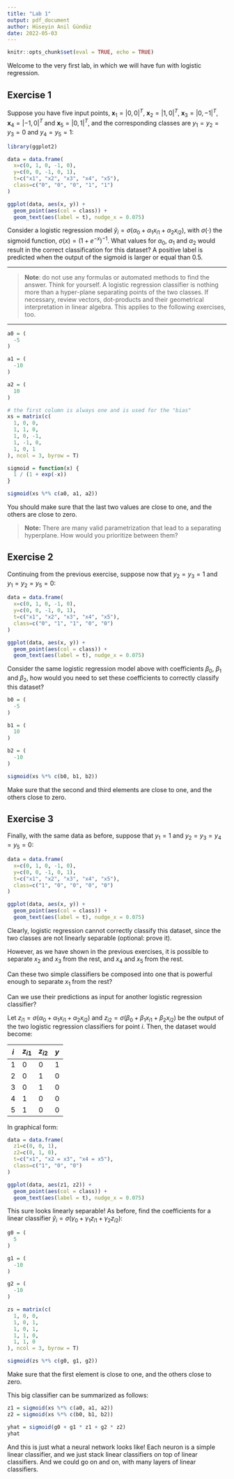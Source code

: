 ```yaml
---
title: "Lab 1"
output: pdf_document
author: Hüseyin Anil Gündüz
date: 2022-05-03
---
```


```r
knitr::opts_chunk$set(eval = TRUE, echo = TRUE)
```

Welcome to the very first lab, in which we will have fun with logistic regression.

## Exercise 1

Suppose you have five input points, $\textbf{x}_1=|0,0|^T$, $\textbf{x}_2=|1,0|^T$, $\textbf{x}_3=|0,-1|^T$, $\textbf{x}_4=|-1,0|^T$ and $\textbf{x}_5=|0,1|^T$, and the corresponding classes are $y_1=y_2=y_3=0$ and $y_4=y_5=1$:


```r
library(ggplot2)

data = data.frame(
  x=c(0, 1, 0, -1, 0),
  y=c(0, 0, -1, 0, 1),
  t=c("x1", "x2", "x3", "x4", "x5"),
  class=c("0", "0", "0", "1", "1")
)

ggplot(data, aes(x, y)) +
  geom_point(aes(col = class)) +
  geom_text(aes(label = t), nudge_x = 0.075)
```

Consider a logistic regression model $\hat{y}_i=\sigma\left(\alpha_0+\alpha_1x_{i1}+\alpha_2x_{i2}\right)$, with $\sigma(\cdot)$ the sigmoid function, $\sigma(x)=\left(1+e^{-x}\right)^{-1}$. What values for $\alpha_0$, $\alpha_1$ and $\alpha_2$ would result in the correct classification for this dataset? A positive label is predicted when the output of the sigmoid is larger or equal than 0.5.

***

> **Note**: do not use any formulas or automated methods to find the answer. Think for yourself. A logistic regression classifier is nothing more than a hyper-plane separating points of the two classes. If necessary, review vectors, dot-products and their geometrical interpretation in linear algebra. This applies to the following exercises, too.

***

```r
a0 = (
  -5
)

a1 = (
  -10
)

a2 = (
  10
)

# the first column is always one and is used for the "bias"
xs = matrix(c(
  1, 0, 0,
  1, 1, 0,
  1, 0, -1,
  1, -1, 0,
  1, 0, 1
), ncol = 3, byrow = T)

sigmoid = function(x) {
  1 / (1 + exp(-x))
}

sigmoid(xs %*% c(a0, a1, a2))
```

You should make sure that the last two values are close to one, and the others are close to zero.

> **Note:** There are many valid parametrization that lead to a separating hyperplane. How would you prioritize between them?

## Exercise 2

Continuing from the previous exercise, suppose now that $y_2=y_3=1$ and $y_1=y_2=y_5=0$:

```r
data = data.frame(
  x=c(0, 1, 0, -1, 0),
  y=c(0, 0, -1, 0, 1),
  t=c("x1", "x2", "x3", "x4", "x5"),
  class=c("0", "1", "1", "0", "0")
)

ggplot(data, aes(x, y)) +
  geom_point(aes(col = class)) +
  geom_text(aes(label = t), nudge_x = 0.075)
```

Consider the same logistic regression model above with coefficients $\beta_0$, $\beta_1$ and $\beta_2$, how would you need to set these coefficients to correctly classify this dataset?

```r
b0 = (
  -5
)

b1 = (
  10
)

b2 = (
  -10
)

sigmoid(xs %*% c(b0, b1, b2))
```

Make sure that the second and third elements are close to one, and the others close to zero.

## Exercise 3

Finally, with the same data as before, suppose that $y_1=1$ and $y_2=y_3=y_4=y_5=0$:

```r
data = data.frame(
  x=c(0, 1, 0, -1, 0),
  y=c(0, 0, -1, 0, 1),
  t=c("x1", "x2", "x3", "x4", "x5"),
  class=c("1", "0", "0", "0", "0")
)

ggplot(data, aes(x, y)) +
  geom_point(aes(col = class)) +
  geom_text(aes(label = t), nudge_x = 0.075)
```

Clearly, logistic regression cannot correctly classify this dataset, since the two classes are not linearly separable (optional: prove it).

However, as we have shown in the previous exercises, it is possible to separate $x_2$ and $x_3$ from the rest, and $x_4$ and $x_5$ from the rest.

Can these two simple classifiers be composed into one that is powerful enough to separate $x_1$ from the rest?

Can we use their predictions as input for another logistic regression classifier?

Let $z_{i1}=\sigma(\alpha_0+\alpha_1x_{i1}+\alpha_2x_{i2})$ and $z_{i2}=\sigma(\beta_0+\beta_1x_{i1}+\beta_2x_{i2})$ be the output of the two logistic regression classifiers for point $i$. Then, the dataset would become:

| $i$ | $z_{i1}$ | $z_{i2}$ | $y$ |
|-----+----------+----------+-----|
| $1$ |        0 |        0 |   1 |
| $2$ |        0 |        1 |   0 |
| $3$ |        0 |        1 |   0 |
| $4$ |        1 |        0 |   0 |
| $5$ |        1 |        0 |   0 |

In graphical form:

```r
data = data.frame(
  z1=c(0, 0, 1),
  z2=c(0, 1, 0),
  t=c("x1", "x2 = x3", "x4 = x5"),
  class=c("1", "0", "0")
)

ggplot(data, aes(z1, z2)) +
  geom_point(aes(col = class)) +
  geom_text(aes(label = t), nudge_x = 0.075)
```

This sure looks linearly separable! As before, find the coefficients for a linear classifier $\hat{y}_i=\sigma\left(\gamma_0+\gamma_1z_{i1}+\gamma_2z_{i2}\right)$:

```r
g0 = (
  5
)

g1 = (
  -10
)

g2 = (
  -10
)

zs = matrix(c(
  1, 0, 0,
  1, 0, 1,
  1, 0, 1,
  1, 1, 0,
  1, 1, 0
), ncol = 3, byrow = T)

sigmoid(zs %*% c(g0, g1, g2))
```

Make sure that the first element is close to one, and the others close to zero.

This big classifier can be summarized as follows:

```r
z1 = sigmoid(xs %*% c(a0, a1, a2))
z2 = sigmoid(xs %*% c(b0, b1, b2))

yhat = sigmoid(g0 + g1 * z1 + g2 * z2)
yhat
```

And this is just what a neural network looks like! Each neuron is a simple linear classifier, and we just stack linear classifiers on top of linear classifiers. And we could go on and on, with many layers of linear classifiers.
